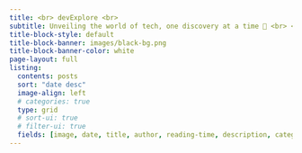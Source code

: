 ```yaml
---
title: <br> devExplore <br> 
subtitle: Unveiling the world of tech, one discovery at a time 🔭 <br> <br> <br> <br> <br> <br> 
title-block-style: default
title-block-banner: images/black-bg.png
title-block-banner-color: white
page-layout: full
listing:
  contents: posts
  sort: "date desc"
  image-align: left
  # categories: true
  type: grid
  # sort-ui: true
  # filter-ui: true
  fields: [image, date, title, author, reading-time, description, categories]
---
```


